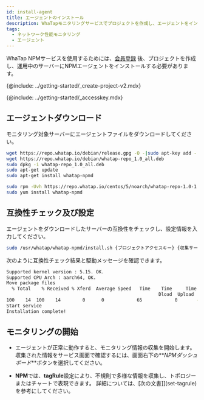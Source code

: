 ```yaml
---
id: install-agent
title: エージェントのインストール
description: WhaTapモニタリングサービスでプロジェクトを作成し、エージェントをインストールするプロセスについて案内します。
tags:
  - ネットワーク性能モニタリング
  - エージェント
---
```


WhaTap NPMサービスを使用するためには、[会員登録](https://www.whatap.io/ko/signup/) 後、プロジェクトを作成し、運用中のサーバーにNPMエージェントをインストールする必要があります。

{@include: ../getting-started/_create-project-v2.mdx}    

{@include: ../getting-started/_accesskey.mdx}

## エージェントダウンロード

モニタリング対象サーバーにエージェントファイルをダウンロードしてください。

<Tabs groupId="os">
<TabItem value="ubuntu" label="Ubuntu">

```bash
wget https://repo.whatap.io/debian/release.gpg -O -|sudo apt-key add -
wget https://repo.whatap.io/debian/whatap-repo_1.0_all.deb
sudo dpkg -i whatap-repo_1.0_all.deb
sudo apt-get update
sudo apt-get install whatap-npmd
```

</TabItem>
<TabItem value="centos" label="CentOS">

```bash
sudo rpm -Uvh https://repo.whatap.io/centos/5/noarch/whatap-repo-1.0-1.noarch.rpm
sudo yum install whatap-npmd
```

</TabItem>
</Tabs>

## 互換性チェック及び設定

エージェントをダウンロードしたサーバーの互換性をチェックし、設定情報を入力してください。

```bash
sudo /usr/whatap/whatap-npmd/install.sh {プロジェクトアクセスキー} {収集サーバーIPアドレス}
```

次のように互換性チェック結果と駆動メッセージを確認できます。

```bash
Supported kernel version : 5.15. OK.
Supported CPU Arch : aarch64, OK.
Move package files
  % Total    % Received % Xferd  Average Speed   Time    Time     Time  Current
                                                        Dload  Upload     Total   Spent    Left     Speed
100    14  100    14        0      0            65            0       --:--:-- --:--:-- --:--:--        65
Start service
Installation complete!
```

## モニタリングの開始

-   エージェントが正常に動作すると、モニタリング情報の収集を開始します。 収集された情報をサービス画面で確認するには、画面右下の**_NPMダッシュボード_**ボタンを選択してください。

-   **NPM**では、**tagRule**設定により、不規則で多様な情報を収集し、トポロジーまたはチャートで表現できます。 詳細については、[次の文書]](set-tagrule)を参考にしてください。
